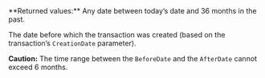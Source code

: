 <ResponseField name="BeforeDate" type="Unix timestamp" >    
**Returned values:** Any date between today’s date and 36 months in the past.

The date before which the transaction was created (based on the transaction’s `CreationDate` parameter).  

**Caution:** The time range between the `BeforeDate` and the `AfterDate` cannot exceed 6 months. 
</ResponseField>